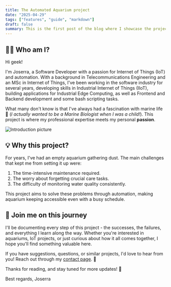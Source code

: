```yaml
---
title: The Automated Aquarium project
date: "2025-04-29"
tags: ["features", "guide", "markdown"]
draft: false
summary: This is the first post of the blog where I showcase the project.
---
```


## 👨‍💻 Who am I?

Hi geek!

I'm Joserra, a Software Developer with a passion for Internet of Things (IoT) and automation. With a background in Telecommunications Engineering and an MSc in Internet of Things, I've been working in the software industry for several years, developing skills in Industrial Internet of Things (IIoT), building applications for Industrial Edge Computing, as well as Frontend and Backend development and some bash scripting tasks.

What many don't know is that I've always had a fascination with marine life 🐙 (*I actually wanted to be a Marine Biologist when I was a child!*). This project is where my professional expertise meets my personal **passion**.

![Introduction picture](the-automated-aquarium/IntroductionPicture.png)

## 💡 Why this project?

For years, I've had an empty aquarium gathering dust. The main challenges that kept me from setting it up were:

1. The time-intensive maintenance required.
2. The worry about forgetting crucial care tasks.
3. The difficulty of monitoring water quality consistently.

This project aims to solve these problems through automation, making aquarium keeping accessible even with a busy schedule.

## 🚀 Join me on this journey

I'll be documenting every step of this project - the successes, the failures, and everything I learn along the way. Whether you're interested in aquariums, IoT projects, or just curious about how it all comes together, I hope you'll find something valuable here.

If you have suggestions, questions, or similar projects, I'd love to hear from you! Reach out through my [contact page](../contact). 💬

Thanks for reading, and stay tuned for more updates! 📝

Best regards,
Joserra
